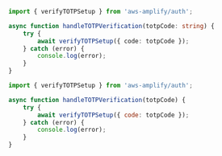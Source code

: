 <BlockSwitcher>
<Block name="Typescript">

```ts
import { verifyTOTPSetup } from 'aws-amplify/auth';

async function handleTOTPVerification(totpCode: string) {
	try {
		await verifyTOTPSetup({ code: totpCode });
	} catch (error) {
		console.log(error);
	}
}

```

</Block>

<Block name="JavaScript">

```js
import { verifyTOTPSetup } from 'aws-amplify/auth';

async function handleTOTPVerification(totpCode) {
	try {
		await verifyTOTPSetup({ code: totpCode });
	} catch (error) {
		console.log(error);
	}
}

```

</Block>
</BlockSwitcher>